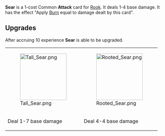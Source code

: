 {{Card
|character = Rook
|rarity = Common
|decktype = Battle
|cardtype = Attack
|keywords = [[Burn]]
|upgradeable = Yes
|expreq = 10
|upgrade1 = Tall Sear
|upgrade2 = Rooted Sear}}
{{Quote|Makes them a lot easier to hit in the dark, I'll tell you that much.}}

'''Sear''' is a 1-cost Common '''Attack''' card for [[Rook]]. It deals 1-4 base damage. It has the effect "Apply [[Burn]] equal to damage dealt by this card".

==Upgrades==
After accruing 10 experience '''Sear''' is able to be upgraded.
{| class="wikitable" style="text-align:center"
|-
|[[File:Tall Sear.png|150px]]
|[[File:Rooted Sear.png|150px]]
|-
!Deal 1-7 base damage
!Deal 4-4 base damage
|}